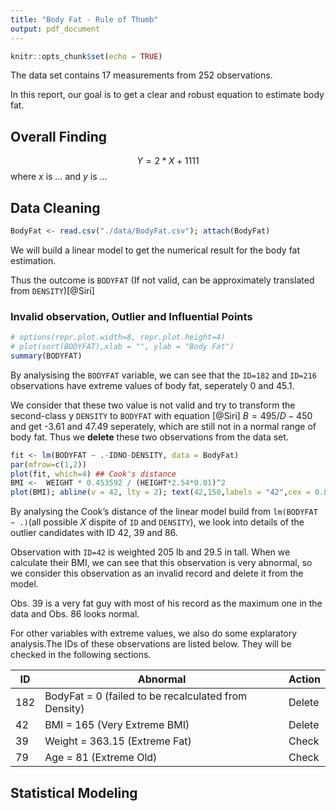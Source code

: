 ```yaml
---
title: "Body Fat - Rule of Thumb"
output: pdf_document
---
```


```r
knitr::opts_chunk$set(echo = TRUE)
```

The data set contains 17 measurements from 252 observations. 

In this report, our goal is to get a clear and robust equation to estimate body fat.


## Overall Finding



$$Y = 2* X + 1111$$
where $x$ is ... and $y$ is ...


## Data Cleaning

```r
BodyFat <- read.csv("./data/BodyFat.csv"); attach(BodyFat)
```

We will build a linear model to get the numerical result for the body fat estimation. 

Thus the outcome is `BODYFAT` (If not valid, can be approximately translated from `DENSITY`)[@Siri]

### Invalid observation, Outlier and Influential Points

```r
# options(repr.plot.width=8, repr.plot.height=4)
# plot(sort(BODYFAT),xlab = "", ylab = "Body Fat")
summary(BODYFAT)
```

By analysising the `BODYFAT` variable, we can see that the `ID=182` and `ID=216` observations have extreme values of body fat, seperately 0 and 45.1.

We consider that these two value is not valid and try to transform the second-class y `DENSITY` to `BODYFAT`  with equation [@Siri] $B= 495/D - 450$ and get -3.61 and 47.49 seperately, which are still not in a normal range of body fat. Thus we **delete** these two observations from the data set.

```r
fit <- lm(BODYFAT ~ .-IDNO-DENSITY, data = BodyFat)
par(mfrow=c(1,2))
plot(fit, which=4) ## Cook's distance
BMI <-  WEIGHT * 0.453592 / (HEIGHT*2.54*0.01)^2
plot(BMI); abline(v = 42, lty = 2); text(42,150,labels = "42",cex = 0.8)
```

By analysing the Cook's distance of the linear model build from `lm(BODYFAT ~ .)`(all possible $X$ dispite of `ID` and `DENSITY`), we look into details of the outlier candidates with ID 42, 39 and 86.

Observation with `ID=42` is weighted 205 lb and 29.5 in tall. When we calculate their BMI, we can see that this observation is very abnormal, so we consider this observation as an invalid record and delete it from the model.

Obs. 39 is a very fat guy with most of his record as the maximum one in the data and Obs. 86 looks normal.

For other variables with extreme values, we also do some explaratory analysis.The IDs of these observations are listed below. They will be checked in the following sections.

| ID  | Abnormal                                             | Action |
|-----|------------------------------------------------------|--------|
| 182 | BodyFat = 0 (failed to be recalculated from Density) | Delete |
| 42  | BMI = 165 (Very Extreme BMI)                         | Delete |
| 39  | Weight = 363.15 (Extreme Fat)                        | Check  |
| 79  | Age = 81 (Extreme Old)                               | Check  |


<!-- Obs. 39 is a very fat person, with most of variables falls as the maximum in this data set. Although his data may be correctly recorded, it may be an influential point when included in the model.  -->

<!-- ```{r} -->
<!-- BodyFat[39,] -->
<!-- ``` -->

<!-- Obs. 42 looks normal and we keep it in the data set. -->

## Statistical Modeling
